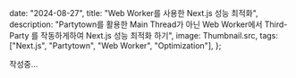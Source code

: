 

  date: "2024-08-27",
  title: "Web Worker를 사용한 Next.js 성능 최적화",
  description:
    "Partytown를 활용한 Main Thread가 아닌 Web Worker에서 Third-Party 를 작동하게하여 Next.js 성능 최적화 하기",
  image:
  Thumbnail.src,
  tags: ["Next.js", "Partytown", "Web Worker", "Optimization"],
};


작성중...


